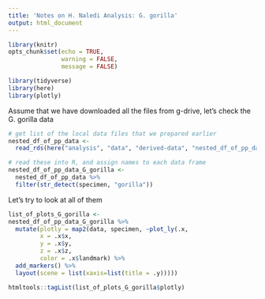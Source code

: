 ```yaml
---
title: 'Notes on H. Naledi Analysis: G. gorilla'
output: html_document
---
```


```r
library(knitr)
opts_chunk$set(echo = TRUE,
               warning = FALSE,
               message = FALSE)

library(tidyverse)
library(here)
library(plotly)
```

Assume that we have downloaded all the files from g-drive, let's check the G. gorilla data

```r
# get list of the local data files that we prepared earlier
nested_df_of_pp_data <-  
  read_rds(here("analysis", "data", "derived-data", "nested_df_of_pp_data.rds"))

# read these into R, and assign names to each data frame
nested_df_of_pp_data_G_gorilla <- 
  nested_df_of_pp_data %>% 
  filter(str_detect(specimen, "gorilla"))
```

Let's try to look at all of them

```r
list_of_plots_G_gorilla <- 
nested_df_of_pp_data_G_gorilla %>% 
  mutate(plotly = map2(data, specimen, ~plot_ly(.x,
         x = .x$x, 
         y = .x$y, 
         z = .x$z, 
         color = .x$landmark) %>%
  add_markers() %>%
  layout(scene = list(xaxis=list(title = .y)))))

htmltools::tagList(list_of_plots_G_gorilla$plotly)
```

